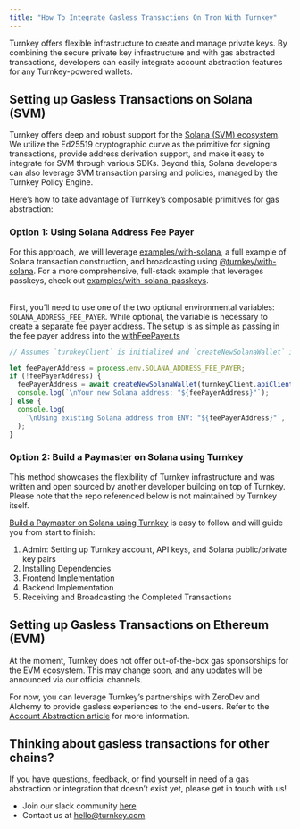 ```yaml
---
title: "How To Integrate Gasless Transactions On Tron With Turnkey"
---
```


Turnkey offers flexible infrastructure to create and manage private keys. By combining the secure private key infrastructure and with gas abstracted transactions, developers can easily integrate account abstraction features for any Turnkey-powered wallets.

## **Setting up Gasless Transactions on Solana (SVM)**

Turnkey offers deep and robust support for the [<u>Solana (SVM) ecosystem</u>](https://docs.turnkey.com/networks/solana). We utilize the Ed25519 cryptographic curve as the primitive for signing transactions, provide address derivation support, and make it easy to integrate for SVM through various SDKs. Beyond this, Solana developers can also leverage SVM transaction parsing and policies, managed by the Turnkey Policy Engine. 

Here’s how to take advantage of Turnkey’s composable primitives for gas abstraction:

### **Option 1: Using Solana Address Fee Payer**

For this approach, we will leverage [examples/with-solana](https://github.com/tkhq/sdk/tree/main/examples/with-solana), a full example of Solana transaction construction, and broadcasting using [@turnkey/with-solana](https://www.npmjs.com/package/@turnkey/solana). For a more comprehensive, full-stack example that leverages passkeys, check out [<u>examples/with-solana-passkeys</u>](https://github.com/tkhq/sdk/tree/main/examples/with-solana-passkeys).

\
First, you’ll need to use one of the two optional environmental variables: `SOLANA_ADDRESS_FEE_PAYER`. While optional, the variable is necessary to create a separate fee payer address. The setup is as simple as passing in the fee payer address into the [<u>withFeePayer.ts</u>](https://github.com/tkhq/sdk/blob/main/examples/with-solana/src/withFeePayer.ts)

```javascript
// Assumes `turnkeyClient` is initialized and `createNewSolanaWallet` is available.

let feePayerAddress = process.env.SOLANA_ADDRESS_FEE_PAYER;
if (!feePayerAddress) {
  feePayerAddress = await createNewSolanaWallet(turnkeyClient.apiClient());
  console.log(`\nYour new Solana address: "${feePayerAddress}"`);
} else {
  console.log(
    `\nUsing existing Solana address from ENV: "${feePayerAddress}"`,
  );
}
```

### **Option 2: Build a Paymaster on Solana using Turnkey**

This method showcases the flexibility of Turnkey infrastructure and was written and open sourced by another developer building on top of Turnkey. Please note that the repo referenced below is not maintained by Turnkey itself.

[<u>Build a Paymaster on Solana using Turnkey</u>](https://github.com/tkhq/turnkey-solana-paymaster) is easy to follow and will guide you from start to finish:

1. Admin: Setting up Turnkey account, API keys, and Solana public/private key pairs
2. Installing Dependencies
3. Frontend Implementation
4. Backend Implementation
5. Receiving and Broadcasting the Completed Transactions

## **Setting up Gasless Transactions on Ethereum (EVM)**

At the moment, Turnkey does not offer out-of-the-box gas sponsorships for the EVM ecosystem. This may change soon, and any updates will be announced via our official channels. 

For now, you can leverage Turnkey’s partnerships with ZeroDev and Alchemy to provide gasless experiences to the end-users. Refer to the [<u>Account Abstraction article</u>](https://docs.turnkey.com/reference/aa-wallets#:~:text=Account%20Abstraction%20wallet) for more information.

## **Thinking about gasless transactions for other chains?**

If you have questions, feedback, or find yourself in need of a gas abstraction or integration that doesn’t exist yet, please get in touch with us\!

- Join our slack community [<u>here</u>](https://join.slack.com/t/clubturnkey/shared_invite/zt-31v4yhgw6-PwBzyNsWCCBTk2xft3EoHQ)
- Contact us at [<u>hello@turnkey.com</u>](mailto:hello@turnkey.com)